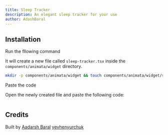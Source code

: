 ```yaml
---
title: Sleep Tracker
description: An elegant sleep tracker for your use
author: AdashBaral
---
```


<ComponentPreview name="widget-sleep-tracker--docs" />

## Installation

<Steps>
<Step>Run the fllowing command</Step>

It will create a new file called `sleep-tracker.tsx` inside the `components/animata/widget` directory.

```bash
mkdir -p components/animata/widget && touch components/animata/widget/sleep-tracker.tsx
```

<Step>Paste the code</Step>

Open the newly created file and paste the following code:

```jsx file=<rootDir>/animata/widget/sleep-tracker.tsx

```

</Steps>

## Credits

Built by [Aadarsh Baral](https://github.com/aadarshbaral)
[yevhenyurchuk](https://yevhenyurchuk.com/)
